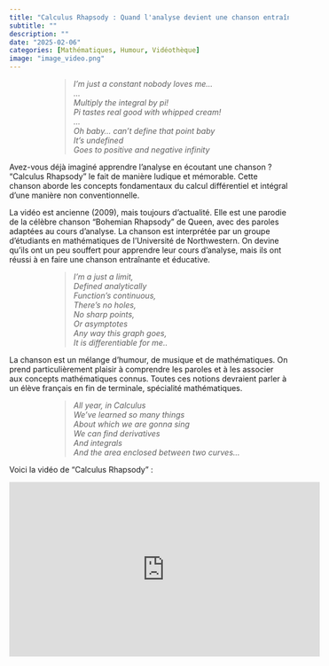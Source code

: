 ```yaml
---
title: "Calculus Rhapsody : Quand l'analyse devient une chanson entraînante !"
subtitle: ""
description: ""
date: "2025-02-06"
categories: [Mathématiques, Humour, Vidéothèque]
image: "image_video.png"
---
```


<blockquote style="margin-left: 100px; font-style: italic;">
I'm just a constant nobody loves me...<br>
...<br>
Multiply the integral by pi!<br>
Pi tastes real good with whipped cream!<br>
...<br>
Oh baby... can't define that point baby<br>
It's undefined<br>
Goes to positive and negative infinity<br>
</blockquote>

Avez-vous déjà imaginé apprendre l'analyse en écoutant une chanson ? "Calculus Rhapsody" le fait de manière ludique et mémorable. Cette chanson aborde les concepts fondamentaux du calcul différentiel et intégral d'une manière non conventionnelle.

La vidéo est ancienne (2009), mais toujours d'actualité. Elle est une parodie de la célèbre chanson "Bohemian Rhapsody" de Queen, avec des paroles adaptées au cours d'analyse. La chanson est interprétée par un groupe d'étudiants en mathématiques de l'Université de Northwestern. On devine qu'ils ont un peu souffert pour apprendre leur cours d'analyse, mais ils ont réussi à en faire une chanson entraînante et éducative.

<blockquote style="margin-left: 100px; font-style: italic;">
I'm a just a limit,<br>
Defined analytically<br>
Function's continuous,<br>
There's no holes,<br>
No sharp points,<br>
Or asymptotes<br>
Any way this graph goes,<br>
It is differentiable for me..<br>
</blockquote>

La chanson est un mélange d'humour, de musique et de mathématiques. On prend particulièrement plaisir à comprendre les paroles et à les associer aux concepts mathématiques connus. Toutes ces notions devraient parler à un élève français en fin de terminale, spécialité mathématiques.

<blockquote style="margin-left: 100px; font-style: italic;">
All year, in Calculus<br>
We've learned so many things<br>
About which we are gonna sing<br>
We can find derivatives<br>
And integrals<br>
And the area enclosed between two curves...<br>
</blockquote>

Voici la vidéo de "Calculus Rhapsody" :

<iframe width="560" height="315" src="https://www.youtube.com/embed/uqwC41RDPyg?si=cxEiDTsfgaaoJBuA" title="YouTube video player" frameborder="0" allow="accelerometer; autoplay; clipboard-write; encrypted-media; gyroscope; picture-in-picture; web-share" referrerpolicy="strict-origin-when-cross-origin" allowfullscreen></iframe>
